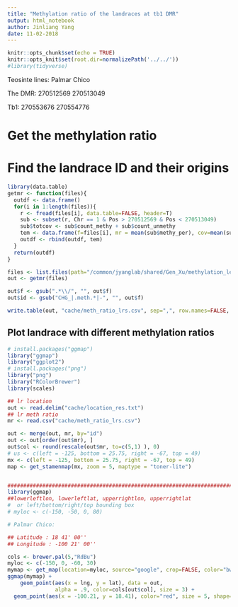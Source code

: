 ```yaml
---
title: "Methylation ratio of the landraces at tb1 DMR"
output: html_notebook
author: Jinliang Yang
date: 11-02-2018
---
```



```r
knitr::opts_chunk$set(echo = TRUE) 
knitr::opts_knit$set(root.dir=normalizePath('../../')) 
#library(tidyverse)
```

Teosinte lines:
Palmar Chico

The DMR:
270512569
270513049

Tb1:
270553676
270554776



# Get the methylation ratio


# Find the landrace ID and their origins

```r
library(data.table)
getmr <- function(files){
  outdf <- data.frame()
  for(i in 1:length(files)){
    r <- fread(files[i], data.table=FALSE, header=T)
    sub <- subset(r, Chr == 1 & Pos > 270512569 & Pos < 270513049)
    sub$totcov <- sub$count_methy + sub$count_unmethy
    tem <- data.frame(f=files[i], mr = mean(sub$methy_per), cov=mean(sub$totcov))
    outdf <- rbind(outdf, tem)
  }
  return(outdf)
}

files <- list.files(path="/common/jyanglab/shared/Gen_Xu/methylation_level/Landrace", pattern="CHG", full.names = TRUE)
out <- getmr(files)

out$f <- gsub(".*\\/", "", out$f)
out$id <- gsub("CHG_|.meth.*|-", "", out$f)

write.table(out, "cache/meth_ratio_lrs.csv", sep=",", row.names=FALSE, quote=FALSE)
```



## Plot landrace with different methylation ratios

```r
# install.packages("ggmap")
library("ggmap")
library("ggplot2")
# install.packages("png")
library("png")
library("RColorBrewer")
library(scales)

## lr location
out <- read.delim("cache/location_res.txt")
## lr meth ratio
mr <- read.csv("cache/meth_ratio_lrs.csv")

out <- merge(out, mr, by="id")
out <- out[order(out$mr), ]
out$col <- round(rescale(out$mr, to=c(5,1) ), 0)
# us <- c(left = -125, bottom = 25.75, right = -67, top = 49)
mx <- c(left = -125, bottom = 25.75, right = -67, top = 49)
map <- get_stamenmap(mx, zoom = 5, maptype = "toner-lite")


######################################################################################
library(ggmap)
##lowerleftlon, lowerleftlat, upperrightlon, upperrightlat
#  or left/bottom/right/top bounding box
# myloc <- c(-150, -50, 0, 80)

# Palmar Chico:

## Latitude : 18 41' 00'' 
## Longitude : -100 21' 00'' 

cols <- brewer.pal(5,"RdBu")
myloc <- c(-150, 0, -60, 30)
mymap <- get_map(location=myloc, source="google", crop=FALSE, color="bw")
ggmap(mymap) + 
    geom_point(aes(x = lng, y = lat), data = out,
               alpha = .9, color=cols[out$col], size = 3) +
  geom_point(aes(x = -100.21, y = 18.41), color="red", size = 5, shape=17)
  

```


